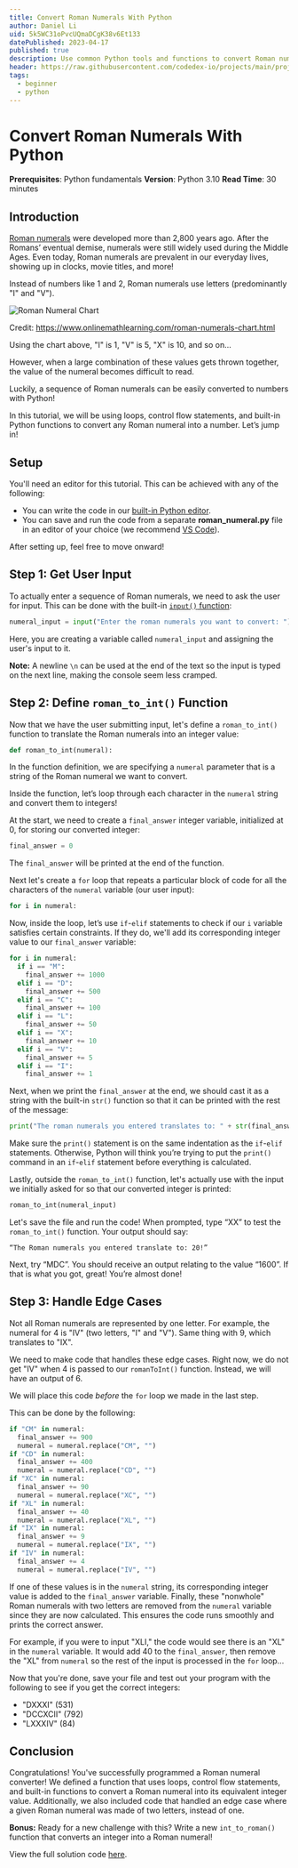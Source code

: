 ```yaml
---
title: Convert Roman Numerals With Python
author: Daniel Li
uid: 5k5WC31oPvcUQmaDCgK38v6Et133
datePublished: 2023-04-17
published: true
description: Use common Python tools and functions to convert Roman numerals to integers.
header: https://raw.githubusercontent.com/codedex-io/projects/main/projects/convert-roman-numerals-into-integers/header.png
tags:
  - beginner
  - python
---
```


<BannerImage
  link="https://raw.githubusercontent.com/codedex-io/projects/main/projects/convert-roman-numerals-into-integers/header.png"
  description="Title Image"
  uid={true}
  cl="for-sidebar"
/>

# Convert Roman Numerals With Python

<AuthorAvatar
  author_name="Daniel Li"
  author_avatar="/images/projects/authors/daniel-li.jpg"
  username="Tenny"
  uid={true}
/>

<BannerImage
  link="https://raw.githubusercontent.com/codedex-io/projects/main/projects/convert-roman-numerals-into-integers/header.png"
  description="Title Image"
  uid={true}
/>

**Prerequisites**: Python fundamentals
**Version**: Python 3.10
**Read Time**: 30 minutes

## Introduction

[Roman numerals](https://en.wikipedia.org/wiki/Roman_numerals) were developed more than 2,800 years ago. After the Romans’ eventual demise, numerals were still widely used during the Middle Ages. Even today, Roman numerals are prevalent in our everyday lives, showing up in clocks, movie titles, and more!

Instead of numbers like 1 and 2, Roman numerals use letters (predominantly "I" and "V").

<img src="https://raw.githubusercontent.com/codedex-io/projects/main/projects/convert-roman-numerals-into-integers/roman_numeral_chart.png" alt="Roman Numeral Chart" />

Credit: https://www.onlinemathlearning.com/roman-numerals-chart.html

Using the chart above, "I" is 1, "V" is 5, "X" is 10, and so on…

However, when a large combination of these values gets thrown together, the value of the numeral becomes difficult to read.

Luckily, a sequence of Roman numerals can be easily converted to numbers with Python!

In this tutorial, we will be using loops, control flow statements, and built-in Python functions to convert any Roman numeral into a number. Let’s jump in!

## Setup

You'll need an editor for this tutorial. This can be achieved with any of the following:

- You can write the code in our [built-in Python editor](https://www.codedex.io/editor/python).
- You can save and run the code from a separate **roman_numeral.py** file in an editor of your choice (we recommend [VS Code](https://www.codedex.io/projects/set-up-your-local-environment-in-python)).

After setting up, feel free to move onward!

## Step 1: Get User Input

To actually enter a sequence of Roman numerals, we need to ask the user for input. This can be done with the built-in [`input()` function](https://www.codedex.io/python/09-pythagorean#user-input):


```py
numeral_input = input("Enter the roman numerals you want to convert: ")
```

Here, you are creating a variable called `numeral_input` and assigning the user's input to it.

**Note:** A newline `\n` can be used at the end of the text so the input is typed on the next line, making the console seem less cramped.

## Step 2: Define `roman_to_int()` Function

Now that we have the user submitting input, let's define a `roman_to_int()` function to translate the Roman numerals into an integer value:

```py
def roman_to_int(numeral):
```

In the function definition, we are specifying a `numeral` parameter that is a string of the Roman numeral we want to convert.

Inside the function, Iet’s loop through each character in the `numeral` string and convert them to integers!

At the start, we need to create a `final_answer` integer variable, initialized at 0, for storing our converted integer:

```py
final_answer = 0
```

The `final_answer` will be printed at the end of the function.
	
Next let's create a `for` loop that repeats a particular block of code for all the characters of the `numeral` variable (our user input):

```py
for i in numeral:
``` 

Now, inside the loop, let’s use `if`-`elif` statements to check if our `i` variable satisfies certain constraints. If they do, we'll add its corresponding integer value to our `final_answer` variable:

```py
for i in numeral:
  if i == "M":
    final_answer += 1000
  elif i == "D":
    final_answer += 500
  elif i == "C":
    final_answer += 100
  elif i == "L":
    final_answer += 50
  elif i == "X":
    final_answer += 10
  elif i == "V":
    final_answer += 5
  elif i == "I":
    final_answer += 1
```

Next, when we print the `final_answer` at the end, we should cast it as a string with the built-in `str()` function so that it can be printed with the rest of the message:

```py
print("The roman numerals you entered translates to: " + str(final_answer) + "!")
```

Make sure the `print()` statement is on the same indentation as the `if`-`elif` statements. Otherwise, Python will think you’re trying to put the `print()` command in an `if`-`elif` statement before everything is calculated.

Lastly, outside the `roman_to_int()` function, let's actually use with the input we initially asked for so that our converted integer is printed:

```py
roman_to_int(numeral_input)
```

Let's save the file and run the code! When prompted, type “XX” to test the `roman_to_int()` function. Your output should say:

```shell
“The Roman numerals you entered translate to: 20!”
```

Next, try “MDC”. You should receive an output relating to the value “1600”. If that is what you got, great! You’re almost done!

## Step 3: Handle Edge Cases

Not all Roman numerals are represented by one letter. For example, the numeral for 4 is "IV" (two letters, "I" and "V"). Same thing with 9, which translates to "IX".

We need to make code that handles these edge cases. Right now, we do not get "IV" when 4 is passed to our `romanToInt()` function. Instead, we will have an output of 6.

We will place this code _before_ the `for` loop we made in the last step.

This can be done by the following:

```py
if "CM" in numeral:
  final_answer += 900
  numeral = numeral.replace("CM", "")
if "CD" in numeral:
  final_answer += 400
  numeral = numeral.replace("CD", "")
if "XC" in numeral:
  final_answer += 90
  numeral = numeral.replace("XC", "")
if "XL" in numeral:
  final_answer += 40
  numeral = numeral.replace("XL", "")
if "IX" in numeral:
  final_answer += 9
  numeral = numeral.replace("IX", "")
if "IV" in numeral:
  final_answer += 4
  numeral = numeral.replace("IV", "")
```

If one of these values is in the `numeral` string, its corresponding integer value is added to the `final_answer` variable. Finally, these "nonwhole" Roman numerals with two letters are removed from the `numeral` variable since they are now calculated. This ensures the code runs smoothly and prints the correct answer.

For example, if you were to input "XLI," the code would see there is an "XL" in the `numeral` variable. It would add 40 to the `final_answer`, then remove the "XL" from `numeral` so the rest of the input is processed in the `for` loop... 

Now that you're done, save your file and test out your program with the following to see if you get the correct integers:

- "DXXXI" (531)
- "DCCXCII" (792)
- "LXXXIV" (84)

## Conclusion

Congratulations! You've successfully programmed a Roman numeral converter! We defined a function that uses loops, control flow statements, and built-in functions to convert a Roman numeral into its equivalent integer value. Additionally, we also included code that handled an edge case where a given Roman numeral was made of two letters, instead of one.

**Bonus:** Ready for a new challenge with this? Write a new `int_to_roman()` function that converts an integer into a Roman numeral!

View the full solution code [here](https://github.com/codedex-io/projects/blob/main/projects/convert-roman-numerals-with-python/roman_numeral.py).